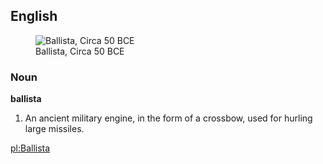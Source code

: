 ==English==
[[Image:Ballista.gif|thumb|Ballista, Circa 50 BCE]]
===Noun===

'''ballista'''

#An ancient military engine, in the form of a crossbow, used for hurling large missiles.

[[pl:Ballista]]